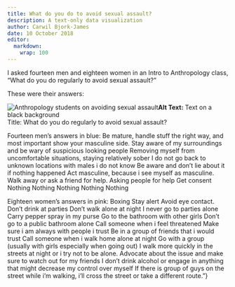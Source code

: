 ```yaml
---
title: What do you do to avoid sexual assault?
description: A text-only data visualization
author: Carwil Bjork-James
date: 10 October 2018
editor: 
  markdown: 
    wrap: 100
---
```


I asked fourteen men and eighteen women in an Intro to Anthropology class, "What do you do regularly
to avoid sexual assault?"

These were their answers:

![Anthropology students on avoiding sexual
assault](/images/Students-Sexual-Assault-Avoidance.png)**Alt Text:** Text on a black background \
Title: What do you do regularly to avoid sexual assault?

Fourteen men's answers in blue: Be mature, handle stuff the right way, and most important show your
masculine side. Stay aware of my surroundings and be wary of suspicious looking people Removing
myself from uncomfortable situations, staying relatively sober I do not go back to unknown locations
with males i do not know Be aware and don’t lie about it if nothing happened Act masculine, because
i see myself as masculine. Walk away or ask a friend for help. Asking people for help Get consent
Nothing Nothing Nothing Nothing Nothing

Eighteen women's answers in pink: Boxing Stay alert Avoid eye contact. Don't drink at parties Don’t
walk alone at night I never go to parties alone Carry pepper spray in my purse Go to the bathroom
with other girls Don't go to a public bathroom alone Call someone when i feel threatened Make sure i
am always with people i trust Be in a group of friends that i would trust Call someone when i walk
home alone at night Go with a group (usually with girls especially when going out) I walk more
quickly in the streets at night or i try not to be alone. Advocate about the issue and make sure to
watch out for my friends I don’t drink alcohol or engage in anything that might decrease my control
over myself If there is group of guys on the street while i'm walking, i'll cross the street or take
a different route."}
